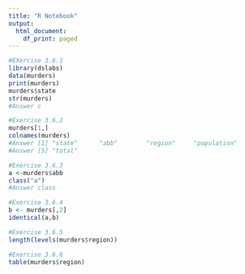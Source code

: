 ---
title: "R Notebook"
output:
  html_document:
    df_print: paged
---

```{r chapter3.6, echo=TRUE}
#EXercise 3.6.1 
library(dslabs)
data(murders)
print(murders)
murders$state
str(murders)
#Answer c 

#Exercise 3.6.2 
murders[1,]
colnames(murders)
#Answer [1] "state"      "abb"        "region"     "population"
#Answer [5] "total" 

#Exercise 3.6.3
a <-murders$abb
class("a")
#Answer class 

#Exercise 3.6.4
b <- murders[,2]
identical(a,b)

#Exercise 3.6.5
length(levels(murders$region))

#Exercise 3.6.6
table(murders$region)

```
